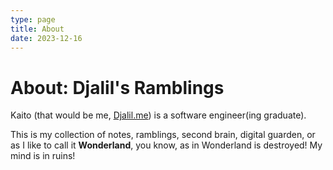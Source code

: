 ```yaml
---
type: page
title: About
date: 2023-12-16
---
```



# About: Djalil's Ramblings

Kaito (that would be me, [Djalil.me](https://djalil.me)) is a software engineer(ing graduate).

This is my collection of notes, ramblings, second brain, digital guarden, or as I like to call it <strong>Wonderland</strong>,
you know, as in
<AudioQuote
    audioSrc="wonderland-is-destroyed.mp3"
    cite="https://store.steampowered.com/app/19680/Alice_Madness_Returns/"
    >Wonderland is destroyed! My mind is in ruins!</AudioQuote>
